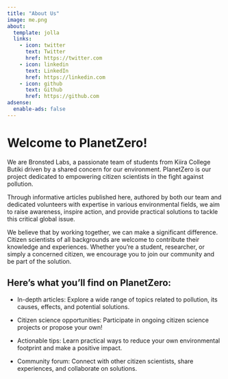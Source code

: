 ```yaml
---
title: "About Us"
image: me.png
about:
  template: jolla
  links:
    - icon: twitter
      text: Twitter
      href: https://twitter.com
    - icon: linkedin
      text: LinkedIn
      href: https://linkedin.com
    - icon: github
      text: Github
      href: https://github.com
adsense:
  enable-ads: false
---
```


# Welcome to PlanetZero!

We are Bronsted Labs, a passionate team of students from Kiira College Butiki driven by a shared concern for our environment. PlanetZero is our project dedicated to empowering citizen scientists in the fight against pollution.

Through informative articles published here, authored by both our team and dedicated volunteers with expertise in various environmental fields, we aim to raise awareness, inspire action, and provide practical solutions to tackle this critical global issue.

We believe that by working together, we can make a significant difference. Citizen scientists of all backgrounds are welcome to contribute their knowledge and experiences. Whether you're a student, researcher, or simply a concerned citizen, we encourage you to join our community and be part of the solution.

## Here's what you'll find on PlanetZero:

+ In-depth articles: Explore a wide range of topics related to pollution, its causes, effects, and potential solutions.

+ Citizen science opportunities: Participate in ongoing citizen science projects or propose your own!

+ Actionable tips: Learn practical ways to reduce your own environmental footprint and make a positive impact.

+ Community forum: Connect with other citizen scientists, share experiences, and collaborate on solutions.

